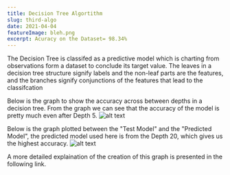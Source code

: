 ```yaml
---
title: Decision Tree Algortithm
slug: third-algo
date: 2021-04-04
featureImage: bleh.png
excerpt: Acuracy on the Dataset= 98.34%
---
```


The Decision Tree is classifed as a predictive model which is
charting from observations form a dataset to conclude its target value. The leaves
in a decision tree structure signify labels and the non-leaf parts are the features,
and the branches signify conjunctions of the features that lead to the classifcation

Below is the graph to show the accuracy across between depths in a decision tree. From the graph we can see that the accuracy of the model is pretty much even after Depth 5.
![alt text](decisionTreeDepth.jpg)

Below is the graph plotted between the "Test Model" and the "Predicted Model", the predicted model used here is from the Depth 20, which gives us the highest accuracy.
![alt text](decisionTreeAccuracy.jpg)


A more detailed explaination of the creation of this graph is presented in the following link.